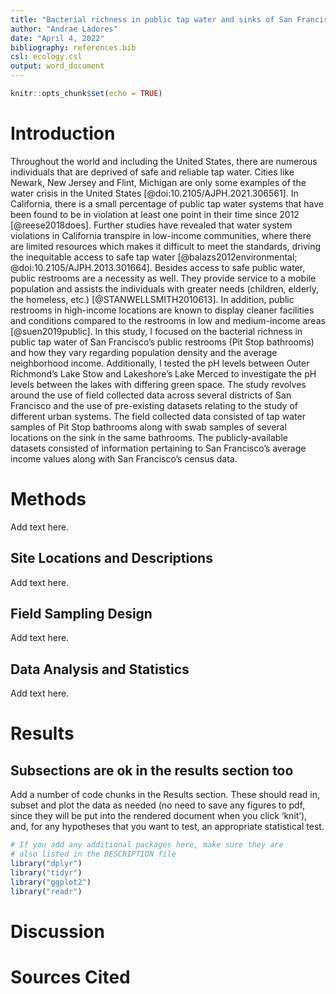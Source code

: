```yaml
---
title: "Bacterial richness in public tap water and sinks of San Francisco's public Pit Stop bathrooms"
author: "Andrae Ladores"
date: "April 4, 2022"
bibliography: references.bib
csl: ecology.csl
output: word_document
---
```


```r
knitr::opts_chunk$set(echo = TRUE)
```

# Introduction
Throughout the world and including the United States, there are numerous individuals that are deprived of safe and reliable tap water. Cities like Newark, New Jersey and Flint, Michigan are only some examples of the water crisis in the United States [@doi:10.2105/AJPH.2021.306561]. In California, there is a small percentage of public tap water systems that have been found to be in violation at least one point in their time since 2012 [@reese2018does]. Further studies have revealed that water system violations in California transpire in low-income communities, where there are limited resources which makes it difficult to meet the standards, driving the inequitable access to safe tap water [@balazs2012environmental; @doi:10.2105/AJPH.2013.301664]. 
Besides access to safe public water, public restrooms are a necessity as well. They provide service to a mobile population and assists the individuals with greater needs (children, elderly, the homeless, etc.) [@STANWELLSMITH2010613]. In addition, public restrooms in high-income locations are known to display cleaner facilities and conditions compared to the restrooms in low and medium-income areas [@suen2019public].
In this study, I focused on the bacterial richness in public tap water of San Francisco's public restrooms (Pit Stop bathrooms) and how they vary regarding population density and the average neighborhood income. Additionally, I tested the pH levels between Outer Richmond's Lake Stow and Lakeshore's Lake Merced to investigate the pH levels between the lakes with differing green space. The study revolves around the use of field collected data across several districts of San Francisco and the use of pre-existing datasets relating to the study of different urban systems. The field collected data consisted of tap water samples of Pit Stop bathrooms along with swab samples of several locations on the sink in the same bathrooms. The publicly-available datasets consisted of information pertaining to San Francisco's average income values along with San Francisco's census data.  

# Methods

Add text here.

## Site Locations and Descriptions

Add text here.

## Field Sampling Design

Add text here.

## Data Analysis and Statistics

Add text here.

# Results

## Subsections are ok in the results section too

Add a number of code chunks in the Results section. These should read in, subset and plot the data as needed (no need to save any figures to pdf, since they will be put into the rendered document when you click 'knit'), and, for any hypotheses that you want to test, an appropriate statistical test. 

```r
# If you add any additional packages here, make sure they are
# also listed in the DESCRIPTION file
library("dplyr")
library("tidyr")
library("ggplot2")
library("readr")
```

# Discussion

# Sources Cited

